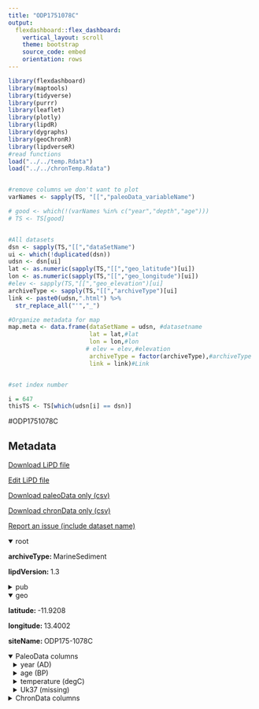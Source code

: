 ```yaml
---
title: "ODP1751078C"
output: 
  flexdashboard::flex_dashboard:
    vertical_layout: scroll
    theme: bootstrap
    source_code: embed
    orientation: rows
---
```


```r
library(flexdashboard)
library(maptools)
library(tidyverse)
library(purrr)
library(leaflet)
library(plotly)
library(lipdR)
library(dygraphs)
library(geoChronR)
library(lipdverseR)
#read functions
load("../../temp.Rdata")
load("../../chronTemp.Rdata")


#remove columns we don't want to plot
varNames <- sapply(TS, "[[","paleoData_variableName")

# good <- which(!(varNames %in% c("year","depth","age")))
# TS <- TS[good]


#All datasets
dsn <- sapply(TS,"[[","dataSetName")
ui <- which(!duplicated(dsn))
udsn <- dsn[ui]
lat <- as.numeric(sapply(TS,"[[","geo_latitude")[ui])
lon <- as.numeric(sapply(TS,"[[","geo_longitude")[ui])
#elev <- sapply(TS,"[[","geo_elevation")[ui]
archiveType <- sapply(TS,"[[","archiveType")[ui]
link <- paste0(udsn,".html") %>% 
  str_replace_all("'","_")

#Organize metadata for map
map.meta <- data.frame(dataSetName = udsn, #datasetname
                       lat = lat,#lat
                       lon = lon,#lon
                      # elev = elev,#elevation
                       archiveType = factor(archiveType),#archiveType
                       link = link)#Link


#set index number

i = 647
thisTS <- TS[which(udsn[i] == dsn)]
```
#ODP1751078C

Metadata {.sidebar}
-------------------------------------
[Download LiPD file](ODP1751078C.lpd)
            

[Edit LiPD file](http://lipd.net/playground?source=http://lipdverse.org/globalHolocene/0_25_5/ODP1751078C.lpd)
            

[Download paleoData only (csv)](ODP1751078C.csv)
            

[Download chronData only (csv)](ODP1751078C-chron.csv)
            

[Report an issue (include dataset name)](https://github.com/nickmckay/LiPDverse/issues)

<details open style="margin-left: 0px">
<summary>root</summary>
<p style="margin-left: 0px"><strong>archiveType: </strong>MarineSediment
<p style="margin-left: 0px"><strong>lipdVersion: </strong>1.3
</details>
<details>
<summary>pub</summary>
<details style="margin-left: 10px">
<summary>pub1</summary>
<p style="margin-left: 10px"><strong>author: </strong>list(list(name = "Kim, Jung-Hyun"), list(name = "Schneider, Ralph R."), list(name = "Mulitza, Stefan"), list(name = "Mueller, Peter J."))
<p style="margin-left: 10px"><strong>citeKey: </strong>kim2003reconstructionofsetradewi
<p style="margin-left: 10px"><strong>journal: </strong>Geophysical Research Letters
<p style="margin-left: 10px"><strong>volume: </strong>30
<p style="margin-left: 10px"><strong>title: </strong>Reconstruction of SE trade-wind intensity based on sea-surface temperature gradients in the Southeast Atlantic over the last 25 kyr
</details>
<details style="margin-left: 10px">
<summary>pub2</summary>
<p style="margin-left: 10px"><strong>author: </strong>list(list(name = NA))
</details>
</details>
<details open style="margin-left: 0px">
<summary>geo</summary>
<p style="margin-left: 0px"><strong>latitude: </strong>-11.9208
<p style="margin-left: 0px"><strong>longitude: </strong>13.4002
<p style="margin-left: 0px"><strong>siteName: </strong>ODP175-1078C
</details>
<details open>
<summary>PaleoData columns</summary>
<details style="margin-left: 10px">
<summary>year (AD)</summary>
<p style="margin-left: 10px"><strong>TSid: </strong>RJLqS4Uf6zC
<p style="margin-left: 10px"><strong>variableName: </strong>year
<p style="margin-left: 10px"><strong>units: </strong>AD
<p style="margin-left: 10px"><strong>description: </strong>Year AD
</details>
<details style="margin-left: 10px">
<summary>age (BP)</summary>
<p style="margin-left: 10px"><strong>TSid: </strong>R8OVlrFILrE
<p style="margin-left: 10px"><strong>variableName: </strong>age
<p style="margin-left: 10px"><strong>units: </strong>BP
<p style="margin-left: 10px"><strong>description: </strong>Years before present (1950) BP
</details>
<details style="margin-left: 10px">
<summary>temperature (degC)</summary>
<p style="margin-left: 10px"><strong>TSid: </strong>GHdaff1a81
<p style="margin-left: 10px"><strong>variableName: </strong>temperature
<p style="margin-left: 10px"><strong>units: </strong>degC
<p style="margin-left: 10px"><strong>description: </strong>temperature
<p style="margin-left: 10px"><strong>useInGlobalTemperatureAnalysis: </strong>TRUE
<details>
<summary>interpretation</summary>
<details style="margin-left: 20px">
<summary>1</summary>
<p style="margin-left: 20px"><strong>direction: </strong>positive
<p style="margin-left: 20px"><strong>interpDirection: </strong>positive
<p style="margin-left: 20px"><strong>scope: </strong>climate
<p style="margin-left: 20px"><strong>variable: </strong>T
<p style="margin-left: 20px"><strong>variableDetail: </strong>sea@surface
<p style="margin-left: 20px"><strong>variableDetailOriginal: </strong>SST
</details>
</details>
</details>
<details style="margin-left: 10px">
<summary>Uk37 (missing)</summary>
<p style="margin-left: 10px"><strong>TSid: </strong>GH20bc416d
<p style="margin-left: 10px"><strong>variableName: </strong>Uk37
<p style="margin-left: 10px"><strong>units: </strong>missing
<p style="margin-left: 10px"><strong>useInGlobalTemperatureAnalysis: </strong>FALSE
</details>
<details>
<summary>ChronData columns</summary>
<details style="margin-left: 10px">
<summary>depth (cm)</summary>
<p style="margin-left: 10px"><strong>TSid: </strong>WEB7b05f461
<p style="margin-left: 10px"><strong>variableName: </strong>depth
<p style="margin-left: 10px"><strong>units: </strong>cm
</details>
<details style="margin-left: 10px">
<summary>age (yr bp)</summary>
<p style="margin-left: 10px"><strong>TSid: </strong>WEB40201806
<p style="margin-left: 10px"><strong>variableName: </strong>age
<p style="margin-left: 10px"><strong>units: </strong>yr bp
</details>
<details style="margin-left: 10px">
<summary>error (yr)</summary>
<p style="margin-left: 10px"><strong>TSid: </strong>WEB5c136fad
<p style="margin-left: 10px"><strong>variableName: </strong>error
<p style="margin-left: 10px"><strong>units: </strong>yr
</details>
<details style="margin-left: 10px">
<summary>type (unitless)</summary>
<p style="margin-left: 10px"><strong>TSid: </strong>WEB34ed9e5c
<p style="margin-left: 10px"><strong>variableName: </strong>type
<p style="margin-left: 10px"><strong>units: </strong>unitless
</details>
<details style="margin-left: 10px">
<summary>material (unitless)</summary>
<p style="margin-left: 10px"><strong>TSid: </strong>WEB66fb9ee4
<p style="margin-left: 10px"><strong>variableName: </strong>material
<p style="margin-left: 10px"><strong>units: </strong>unitless
</details>

Row {.tabset .tabset-fade}
-----------------------------------------------------------------------

### Sitemap

```r
  map.meta.split <- split(map.meta, map.meta$archiveType)


factpal <- colorFactor("Paired",map.meta$archiveType)
buff <- 15
l <- leaflet() %>% 
  addTiles() %>% 
  fitBounds(map.meta$lon[i]-buff,map.meta$lat[i]-buff,map.meta$lon[i]+buff,map.meta$lat[i]+buff)
  

  
  
names(map.meta.split) %>%
  purrr::walk( function(df) {
    l <<- l %>%
      addMarkers(data=map.meta.split[[df]],
                 lng=~lon, lat=~lat,
                 label=~as.character(archiveType),
                 popup=~paste(str_c('Dataset: <a href="',link,'">',dataSetName,'</a>'),
                                 # str_c("Elevation: ",elev),
                                  str_c("Archive Type: ",archiveType),
                                  sep = "<br>"),
                 group = df,
                 clusterOptions = markerClusterOptions(removeOutsideVisibleBounds = F),
                 labelOptions = labelOptions(noHide = F,
                                             direction = 'auto'))
  })

l %>%
  addLayersControl(position = "bottomleft",
    overlayGroups = names(map.meta.split),
    options = layersControlOptions(collapsed = FALSE,
                                   opacity = 0.8)
  )
```

### Search the LiPDverse (Beta! doesn't work well yet)
```r
#Add google search bar
htmltools::includeHTML("../../googleSearchChunk.html")
```


Row {.tabset .tabset-fade}
-----------------------------------------------------------------------

### temperature (degC)
```r
plotCol(thisTS,ind = 4)
```

### Uk37 (missing)
```r
plotCol(thisTS,ind = 1)
```

Row {.tabset .tabset-fade}
-----------------------------------------------------------------------

### depth (cm)
```r
plotCol(chronTS,ind = 1)
```

### age (yr bp)
```r
plotCol(chronTS,ind = 2)
```

### error (yr)
```r
plotCol(chronTS,ind = 3)
```

### type (unitless)
```r
plotCol(chronTS,ind = 4)
```

### material (unitless)
```r
plotCol(chronTS,ind = 5)
```
